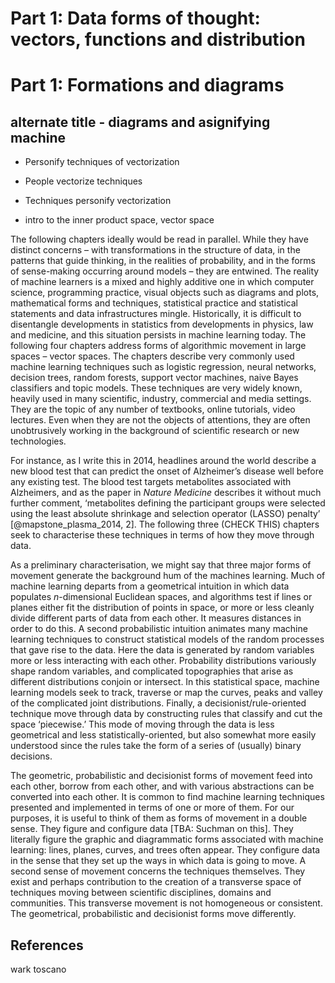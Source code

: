 # Part 1: Data forms of thought: vectors, functions and distribution
# Part 1: Formations and diagrams

## alternate title - diagrams and asignifying machine
- Personify techniques of vectorization
- People vectorize techniques
- Techniques personify vectorization

- intro to the inner product space, vector space

The following chapters ideally would be read in parallel. While they have distinct concerns -- with transformations in the structure of data, in the patterns that guide thinking, in the realities of probability, and in the forms of sense-making occurring around models -- they are entwined. The reality of machine learners is a mixed and highly additive one in which computer science, programming practice, visual objects such as diagrams and plots, mathematical forms and techniques, statistical practice and statistical statements and data infrastructures mingle. Historically, it is difficult to disentangle developments in statistics from developments in physics, law and medicine, and this situation persists in machine learning today. 
The following four chapters address forms of algorithmic movement in large spaces -- vector spaces.  The chapters describe very commonly used machine learning techniques such as logistic regression, neural networks, decision trees, random forests, support vector machines,  naive Bayes classifiers and topic models. These techniques are very widely known, heavily used in many scientific, industry, commercial and media settings. They are the topic of any number of textbooks, online tutorials, video lectures. Even when they are not the objects of attentions, they are often unobtrusively working in the background of scientific research or new technologies.

For instance, as I write this in 2014, headlines around the world describe a new blood test  that can predict the onset of Alzheimer's disease well before any existing test. The blood test targets metabolites associated with Alzheimers, and as the paper in _Nature Medicine_ describes it without much further comment,  'metabolites defining the participant groups were selected using the least absolute shrinkage and selection operator (LASSO) penalty' [@mapstone_plasma_2014, 2]. The following three (CHECK THIS) chapters seek to characterise these techniques  in terms of how they move through data. 

As a preliminary characterisation, we might say that three major forms of movement generate  the background hum of the machines learning. Much of machine learning departs from a geometrical intuition in which data populates $n$-dimensional Euclidean spaces, and algorithms test if lines or planes either fit the distribution of points in space, or more or less cleanly divide different parts of data from each other. It measures distances in order to do this.  A second probabilistic intuition animates many machine learning techniques to construct statistical models of the random processes that gave rise to the data. Here the data is generated by random variables more or less interacting with each other. Probability distributions variously shape random variables, and complicated topographies  that arise as different distributions conjoin or intersect. In this statistical space, machine learning models seek to track, traverse or map the curves, peaks and valley of the complicated joint distributions. Finally, a decisionist/rule-oriented technique move through data by constructing rules that classify and cut the space 'piecewise.' This mode of moving through the data is less geometrical and less statistically-oriented, but also somewhat more easily understood since the rules take the form of a series of (usually) binary decisions. 

The geometric, probabilistic and decisionist forms of movement feed into each other, borrow from each other, and with various abstractions can be converted into each other. It is common to find machine learning techniques presented and implemented in terms of one or more of them.  For our purposes, it is useful to think of them as forms of movement in a double sense. They figure and configure data [TBA: Suchman on this]. They literally figure the graphic and diagrammatic forms associated with machine learning: lines, planes, curves, and trees often appear. They configure data in the sense that they set up the ways in which data is going to move. A second sense of movement concerns the techniques themselves. They exist and perhaps contribution to the creation of a transverse space of techniques moving between scientific disciplines, domains and communities. This transverse movement is not homogeneous or consistent. The geometrical, probabilistic and decisionist forms move differently.


## References

wark
toscano

